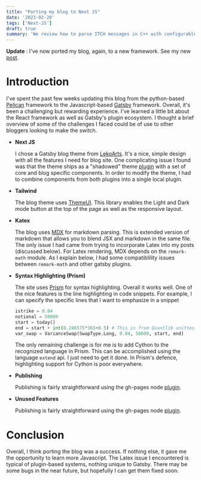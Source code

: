 ```yaml
---
title: "Porting my blog to Next JS"
date: '2023-02-20'
tags: ['Next-JS']
draft: true
summary: 'We review how to parse ITCH messages in C++ with configurable code'
---
```



**Update** : I've now ported my blog, again, to a new framework.  See my new [post](next-blog-implementation).

# Introduction

I've spent the past few weeks updating this blog from the python-based [Pelican](https://blog.getpelican.com/) framework to the Javascript-based [Gatsby](https://www.gatsbyjs.com/) framework.
Overall, it's been a challenging but rewarding experience.  I've learned a little bit about the React framework as well as Gatsby's plugin
ecosystem.  I thought a brief overview of some of the challenges I faced could be of use to other bloggers looking to make the switch.

- **Next JS**
  
  I chose a Gatsby blog theme from [LekoArts](https://www.gatsbyjs.com/starters/LekoArts/gatsby-starter-minimal-blog/). It's a nice, simple design with all the features I need for blog site. One complicating issue I found was that the theme ships as a 
  "shadowed" theme [plugin](https://www.gatsbyjs.com/blog/2019-04-29-component-shadowing/) with a set of core and blog specific components.  In order to modify the theme, I had to combine components from both plugins into a single local plugin.

- **Tailwind**
  
  The blog theme uses [ThemeUI](https://theme-ui.com/home/).  This library enables the Light and Dark mode button at the top of the page as well as the responsive layout.

- **Katex**
  
  The blog uses [MDX](https://mdxjs.com/) for markdown parsing. This is extended version of markdown that allows you to blend JSX and markdown in the same file.  The only issue I had came from trying to incorporate Latex into my posts (discussed below).  For Latex rendering, MDX depends on the `remark-math` module.  As I explain below, I had some compatiblility issues
  between `remark-math` and other gatsby plugins.     

- **Syntax Highlighting (Prism)**
  
  The site uses [Prism](https://prismjs.com/) for syntax highlighting. Overall it works well. One of the nice features is the line highlighting in code snippets.  For example, I can specify the specific lines that I want to emphasize in a snippet

  ```python {2,4}
  istrike = 0.04
  notional = 50000
  start = today()
  end = start + int(0.246575*365+0.5) # This is from Quantlib unittest
  var_swap = VarianceSwap(SwapType.Long, 0.04, 50000, start, end)
  ```

  The only remaining challenge is for me is to add Cython to the recognized language in Prism.  This can be accomplished using the language `extend` api.  I just need to get it done.  In Prism's defence, highlighting support for Cython is poor everywhere.

- **Publishing**
  
  Publishing is fairly straightforward using the gh-pages node [plugin](https://github.com/gatsbyjs/gatsby-ru/blob/master/docs/docs/how-gatsby-works-with-github-pages.md).

- **Unused Features**
  
  Publishing is fairly straightforward using the gh-pages node [plugin](https://github.com/gatsbyjs/gatsby-ru/blob/master/docs/docs/how-gatsby-works-with-github-pages.md).

# Conclusion

Overall, I think porting the blog was a success. If nothing else, it gave me the opportunity to learn more Javascript.  The Latex issue I encountered is typical of plugin-based systems, nothing unique to Gatsby.  There may be some bugs in the near future, but hopefully I can get them fixed soon.